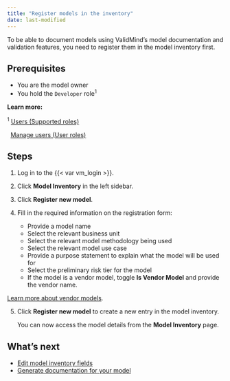 ```yaml
---
title: "Register models in the inventory"
date: last-modified
---
```


To be able to document models using ValidMind's model documentation and validation features, you need to register them in the model inventory first.

## Prerequisites

- You are the model owner
- You hold the `Developer` role^1^ 

::: {.column-margin}
**Learn more:**

^1^ [Users (Supported roles)](/guide/configuration/onboarding-users.qmd#supported-roles)

|   [Manage users (User roles)](/guide/configuration/manage-users.qmd#user-roles)
:::

## Steps

1. Log in to the {{< var vm_login >}}.

2. Click **Model Inventory** in the left sidebar. 
<!--- **Need screenshot** --->
   
3. Click **Register new model**.
   
4. Fill in the required information on the registration form:

   - Provide a model name
   - Select the relevant business unit
   - Select the relevant model methodology being used
   - Select the relevant model use case
   - Provide a purpose statement to explain what the model will be used for
   - Select the preliminary risk tier for the model
   - If the model is a vendor model, toggle **Is Vendor Model** and provide the vendor name.

::: {.callout}
[Learn more about vendor models](/about/glossary/glossary.qmd#vendor-model).
:::

5. Click **Register new model** to create a new entry in the model inventory.

   You can now access the model details from the **Model Inventory** page.

## What's next

* [Edit model inventory fields](edit-model-inventory-fields.qmd)
* [Generate documentation for your model](/get-started/platform-ui/generate-documentation-for-your-model.qmd)
